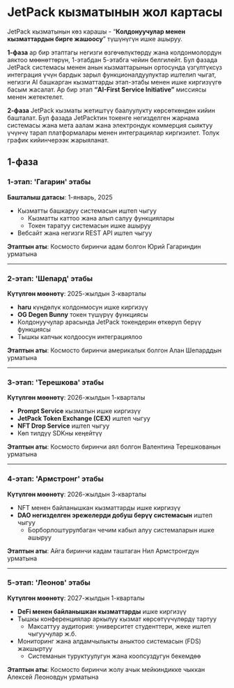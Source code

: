# JetPack кызматынын жол картасы

JetPack кызматынын көз карашы - “**Колдонуучулар менен кызматтардын бирге жашоосу**” түшүнүгүн ишке ашыруу.

**1-фаза** ар бир этаптагы негизги өзгөчөлүктөрдү жана колдонмолордун аяктоо мөөнөттөрүн, 1-этабдан 5-этабга чейин белгилейт. Бул фазада JetPack системасы менен анын кызматтарынын ортосунда үзгүлтүксүз интеграция үчүн бардык зарыл функционалдуулуктар иштелип чыгат, негизги AI башкарган кызматтарды этап-этабы менен ишке киргизүүгө басым жасалат. Ар бир этап **“AI-First Service Initiative”** миссиясы менен жетектелет.

**2-фаза** JetPack кызматы жетиштүү баалуулукту көрсөткөндөн кийин башталат. Бул фазада JetPackтин токенге негизделген жарнама системасы жана мета аалам жана электрондук коммерция сыяктуу үчүнчү тарап платформалары менен интеграциялар киргизилет. Толук график кийинчерээк жарыяланат.


## 1-фаза

### **1-этап: 'Гагарин' этабы**
**Башталыш датасы**: 1-январь, 2025

- Кызматты башкаруу системасын иштеп чыгуу
  - Кызматты каттоо жана алып салуу функциялары
  - Токен таратуу системасын ишке ашыруу
- Вебсайт жана негизги REST API иштеп чыгуу

**Этаптын аты**: Космосто биринчи адам болгон Юрий Гагариндин урматына

---

### **2-этап: 'Шепард' этабы**
**Күтүлгөн мөөнөтү**: 2025-жылдын 3-кварталы

- **haru** күндөлүк колдонмосун ишке киргизүү
- **OG Degen Bunny** токен түшүрүү функциясы
- Колдонуучулар арасында JetPack токендерин өткөрүп берүү функциясы
- Тышкы капчык колдоосун интеграциялоо

**Этаптын аты**: Космосто биринчи америкалык болгон Алан Шепарддын урматына

---

### **3-этап: 'Терешкова' этабы**
**Күтүлгөн мөөнөтү**: 2026-жылдын 1-кварталы

- **Prompt Service** кызматын ишке киргизүү
- **JetPack Token Exchange (CEX)** иштеп чыгуу
- **NFT Drop Service** иштеп чыгуу
- Көп тилдүү SDKны кеңейтүү

**Этаптын аты**: Космосто биринчи аял болгон Валентина Терешкованын урматына

---

### **4-этап: 'Армстронг' этабы**
**Күтүлгөн мөөнөтү**: 2026-жылдын 3-кварталы

- NFT менен байланышкан кызматтарды ишке киргизүү
- **DAO негизделген эрежелерди добуш берүү системасын** иштеп чыгуу
  - Борборлоштурулбаган чечим кабыл алуу системаларын ишке ашыруу

**Этаптын аты**: Айга биринчи кадам таштаган Нил Армстронгдун урматына

---

### **5-этап: 'Леонов' этабы**
**Күтүлгөн мөөнөтү**: 2027-жылдын 1-кварталы

- **DeFi менен байланышкан кызматтарды** ишке киргизүү
- Тышкы конференциялар аркылуу кызмат көрсөтүүчүлөрдү тартуу
  - Максаттуу аудитория: университет студенттери, жеке иштеп чыгуучулар ж.б.
- Мониторинг жана алдамчылыкты аныктоо системасын (FDS) жакшыртуу
  - Системанын туруктуулугун жана коопсуздугун бекемдөө

**Этаптын аты**: Космосто биринчи жолу ачык мейкиндикке чыккан Алексей Леоновдун урматына